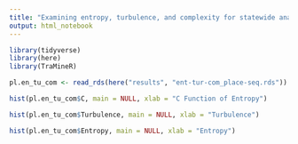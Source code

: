 ```yaml
---
title: "Examining entropy, turbulence, and complexity for statewide analysis"
output: html_notebook
---
```


```r
library(tidyverse)
library(here)
library(TraMineR)

pl.en_tu_com <- read_rds(here("results", "ent-tur-com_place-seq.rds"))
```

```r
hist(pl.en_tu_com$C, main = NULL, xlab = "C Function of Entropy")
```

```r
hist(pl.en_tu_com$Turbulence, main = NULL, xlab = "Turbulence")
```

```r
hist(pl.en_tu_com$Entropy, main = NULL, xlab = "Entropy")
```



